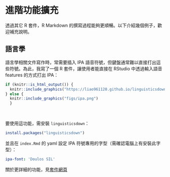 # 進階功能擴充 {#add-on}


透過其它 R 套件，R Markdown 的撰寫過程能夠更順暢。以下介紹幾個例子，歡迎補充說明。


## 語言學 {#ling}

語言學相關文件寫作時，常需要插入 IPA 語音符號，但鍵盤通常難以直接打出這些符號。為此，我寫了一個 R 套件，讓使用者能直接在 RStudio 中透過輸入語音 features 的方式打出 IPA：

```r
if (knitr::is_html_output()) {
  knitr::include_graphics("https://liao961120.github.io/linguisticsdown/man/figs/features.gif")
} else {
  knitr::include_graphics("figs/ipa.png")
  }
```
<br>

要使用這功能，需安裝 `linguisticsdown`：
```r
install.packages("linguisticsdown")
```

並且在 `index.Rmd` 的 yaml 設定 IPA 符號專用的字型（需確認電腦上有安裝此字型）：
```yaml
ipa-font: 'Doulos SIL'
```

關於更詳細的功能，見[套件網頁](https://liao961120.github.io/linguisticsdown/)
